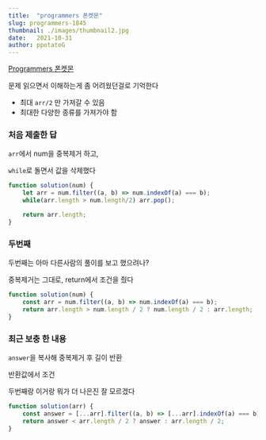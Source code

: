 ```yaml
---
title:  "programmers 폰켓몬"
slug: programmers-1845
thumbnail: ./images/thumbnail2.jpg
date:   2021-10-31
author: ppotatoG
---
```

[Programmers 폰켓몬](https://programmers.co.kr/learn/courses/30/lessons/1845?language=javascript)

문제 읽으면서 이해하는게 좀 어려웠던걸로 기억한다

- 최대 `arr/2` 만 가져갈 수 있음
- 최대한 다양한 종류를 가져가야 함


### 처음 제출한 답

`arr`에서 num을 중복제거 하고,

`while`로 돌면서 값을 삭제했다
```js
function solution(num) {
    let arr = num.filter((a, b) => num.indexOf(a) === b);
    while(arr.length > num.length/2) arr.pop();

    return arr.length;
}
```

### 두번째

두번째는 아마 다른사람의 풀이를 보고 했으려나?

중복제거는 그대로, return에서 조건을 줬다
```js
function solution(num) {
    const arr = num.filter((a, b) => num.indexOf(a) === b);
    return arr.length > num.length / 2 ? num.length / 2 : arr.length;
}
```

### 최근 보충 한 내용

`answer`을 복사해 중복제거 후 길이 반환

반환값에서 조건

두번째랑 이거랑 뭐가 더 나은진 잘 모르겠다

```js
function solution(arr) {
    const answer = [...arr].filter((a, b) => [...arr].indexOf(a) === b).length;
    return answer < arr.length / 2 ? answer : arr.length / 2;
}
```
